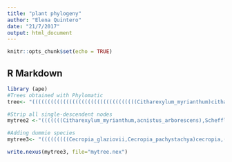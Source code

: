 ```yaml
---
title: "plant phylogeny"
author: "Elena Quintero"
date: "21/7/2017"
output: html_document
---
```


```r
knitr::opts_chunk$set(echo = TRUE)
```

## R Markdown

```r
library (ape)
#Trees obtained with Phylomatic
tree<- "((((((((((((((((((((((((((((((((((Citharexylum_myrianthum)citharexylum)verbenaceae))))))))))lamiales,((((((((((((((((((((acnistus_arborescens))iochrominae))))physaleae))))))))solanoideae))))solanaceae))solanales)))lamiids,(((((((((((Schefflera_morototoni)schefflera)araliaceae)))))apiales))))campanulids),(((((((Myrsine_umbellata,Myrsine_coriacea,Myrsine_gardneriana)myrsine)primulaceae)))))ericales)ericales_to_asterales)asterids),(((((Phoradendron_affine,Phoradendron_crassifolium,Phoradendron_piperoides)phoradendron)santalaceae)))santalales)),((((((((((Copaifera_langsdorffii)copaifera)fabaceae))fabales,(((((((Trema_micrantha)trema)cannabaceae,(((Cecropia_glaziovii,Cecropia_pachystachya)cecropia)urticaceae,(((((Ficus_benjamina)ficus))),(((Sorocea_ilicifolia)sorocea)))moraceae)))))rosales)),(((((((Erythroxylum_ambiguum)erythroxylum)erythroxylaceae)),(((Alchornea_glandulosa,Alchornea_triplinervia)alchornea)euphorbiaceae))malpighiales,((((((Sloanea_guianensis)sloanea)elaeocarpaceae))))oxalidales))celastrales_to_malpighiales))fabids,((((((((((Cupania_oblongifolia)cupania)sapindaceae,(((Cabralea_canjerana)cabralea)meliaceae)),((((Protium_heptaphyllum)protium)burseraceae,((Schinus_terebinthifolius)schinus,(Tapirira_guianensis)tapirira)anacardiaceae)))))sapindales))),((((((((((((((((((Eugenia_umbelliflora,Eugenia_uniflora)eugenia)eugeniagroup))))))myrteae)myrteaestem))))myrtaceae),(((Miconia_prasina,Miconia_pusilliflora)miconia)melastomataceae))))myrtales))malvids))rosids)))core_eudicots)trochodendrales_to_asterales)sabiales_to_asterales)eudicots)ceratophyllales_and_eudicots,((((((((((Euterpe_edulis)euterpe)arecaceae)arecales)commelinids))))))monocots)poales_to_asterales,(((((((((Nectandra_megapotamica)nectandra,(Ocotea_pulchella)ocotea)lauraceae))))laurales,(((Virola_bicuhyba,Virola_oleifera,Virola_sebifera)virola)myristicaceae,(((Magnolia_ovata)magnolia)magnoliaceae))magnoliales))magnoliids))magnoliales_to_asterales)austrobaileyales_to_asterales)nymphaeales_to_asterales)angiosperms)seedplants)euphyllophyte;"

#Strip all single-descendent nodes
mytree2 <-"(((((((Citharexylum_myrianthum,acnistus_arborescens),Schefflera_morototoni),(Myrsine_umbellata,Myrsine_coriacea,Myrsine_gardneriana)myrsine)ericales_to_asterales,(Phoradendron_affine,Phoradendron_crassifolium,Phoradendron_piperoides)phoradendron),(((Copaifera_langsdorffii,(Trema_micrantha,((Cecropia_glaziovii,Cecropia_pachystachya)cecropia,(Ficus_benjamina,Sorocea_ilicifolia)moraceae))),((Erythroxylum_ambiguum,(Alchornea_glandulosa,Alchornea_triplinervia)alchornea)malpighiales,Sloanea_guianensis)),(((Cupania_oblongifolia,Cabralea_canjerana),(Protium_heptaphyllum,(Schinus_terebinthifolius,Tapirira_guianensis)anacardiaceae)),((Eugenia_umbelliflora,Eugenia_uniflora)eugenia,(Miconia_prasina,Miconia_pusilliflora)miconia))malvids)),Euterpe_edulis)poales_to_asterales,((Nectandra_megapotamica,Ocotea_pulchella)lauraceae,((Virola_bicuhyba,Virola_oleifera,Virola_sebifera)virola,Magnolia_ovata)magnoliales))magnoliales_to_asterales;"

#Adding dummie species
mytree3<- "(((((((((Cecropia_glaziovii,Cecropia_pachystachya)cecropia,((Ficus_2,Ficus_benjamina)ficus,(Sorocea_ilicifolia,Sorocea_2)sorocea)moraceae),(Trema_2,Trema_micrantha)trema),(Copaifera_langsdorffii,Copaifera_2)copaifera),(((Alchornea_glandulosa,Alchornea_triplinervia)alchornea,(Erythroxylum_ambiguum,Erythroxylum_2)erythroxylum)malpighiales,(Sloanea_guianensis,Sloanea_2)sloanea)),((((Cupania_oblongifolia,Cupania_2)cupania,(Cabralea_canjerana,Cabralea_2)cabralea),((Protium_heptaphyllum,Protium_2)protium,((Schinus_terebinthifolius,Schinus_2)schinus,(Tapirira_guianensis,Tapirira_2)tapirira)anacardiaceae)),((Miconia_prasina,Miconia_pusilliflora)miconia,(Eugenia_umbelliflora,Eugenia_uniflora)eugenia))malvids),(((((Citharexylum_myrianthum,Citharexylum_2)citharexylum,(Acnistus_2,acnistus_arborescens)solanaceae),(Schefflera_morototoni,Schefflera_2)schefflera),(Myrsine_coriacea,Myrsine_gardneriana,Myrsine_umbellata)myrsine)ericales_to_asterales,(Phoradendron_piperoides,Phoradendron_affine,Phoradendron_crassifolium)phoradendron)),(Euterpe_edulis,Euterpe_2)euterpe)poales_to_asterales,(((Magnolia_ovata,Magnolia_2)magnolia,(Virola_bicuhyba,Virola_oleifera,Virola_sebifera)virola)magnoliales,((Nectandra_megapotamica,Nectandra_2)nectandra,(Ocotea_pulchella,Ocotea_2)ocotea)lauraceae))magnoliales_to_asterales;"
```

```r
write.nexus(mytree3, file="mytree.nex")
```

